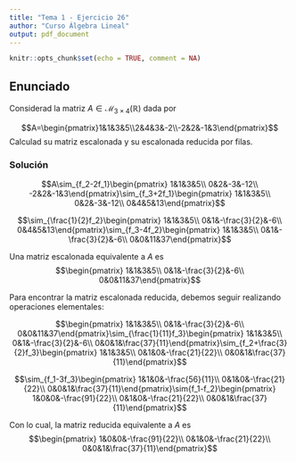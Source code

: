 ```yaml
---
title: "Tema 1 - Ejercicio 26"
author: "Curso Álgebra Lineal"
output: pdf_document
---
```


```r
knitr::opts_chunk$set(echo = TRUE, comment = NA)
```

## Enunciado

Considerad la matriz $A\in\mathcal{M}_{3\times 4}(\mathbb{R})$ dada por

$$A=\begin{pmatrix}1&1&3&5\\2&4&3&-2\\-2&2&-1&3\end{pmatrix}$$
Calculad su matriz escalonada y su escalonada reducida por filas.

### Solución

$$A\sim_{f_2-2f_1}\begin{pmatrix}
1&1&3&5\\
0&2&-3&-12\\
-2&2&-1&3\end{pmatrix}\sim_{f_3+2f_1}\begin{pmatrix}
1&1&3&5\\
0&2&-3&-12\\
0&4&5&13\end{pmatrix}$$

$$\sim_{\frac{1}{2}f_2}\begin{pmatrix}
1&1&3&5\\
0&1&-\frac{3}{2}&-6\\
0&4&5&13\end{pmatrix}\sim_{f_3-4f_2}\begin{pmatrix}
1&1&3&5\\
0&1&-\frac{3}{2}&-6\\
0&0&11&37\end{pmatrix}$$

Una matriz escalonada equivalente a $A$ es $$\begin{pmatrix}
1&1&3&5\\
0&1&-\frac{3}{2}&-6\\
0&0&11&37\end{pmatrix}$$

Para encontrar la matriz escalonada reducida, debemos seguir realizando operaciones elementales:

$$\begin{pmatrix}
1&1&3&5\\
0&1&-\frac{3}{2}&-6\\
0&0&11&37\end{pmatrix}\sim_{\frac{1}{11}f_3}\begin{pmatrix}
1&1&3&5\\
0&1&-\frac{3}{2}&-6\\
0&0&1&\frac{37}{11}\end{pmatrix}\sim_{f_2+\frac{3}{2}f_3}\begin{pmatrix}
1&1&3&5\\
0&1&0&-\frac{21}{22}\\
0&0&1&\frac{37}{11}\end{pmatrix}$$

$$\sim_{f_1-3f_3}\begin{pmatrix}
1&1&0&-\frac{56}{11}\\
0&1&0&-\frac{21}{22}\\
0&0&1&\frac{37}{11}\end{pmatrix}\sim{f_1-f_2}\begin{pmatrix}
1&0&0&-\frac{91}{22}\\
0&1&0&-\frac{21}{22}\\
0&0&1&\frac{37}{11}\end{pmatrix}$$

Con lo cual, la matriz reducida equivalente a $A$ es $$\begin{pmatrix}
1&0&0&-\frac{91}{22}\\
0&1&0&-\frac{21}{22}\\
0&0&1&\frac{37}{11}\end{pmatrix}$$